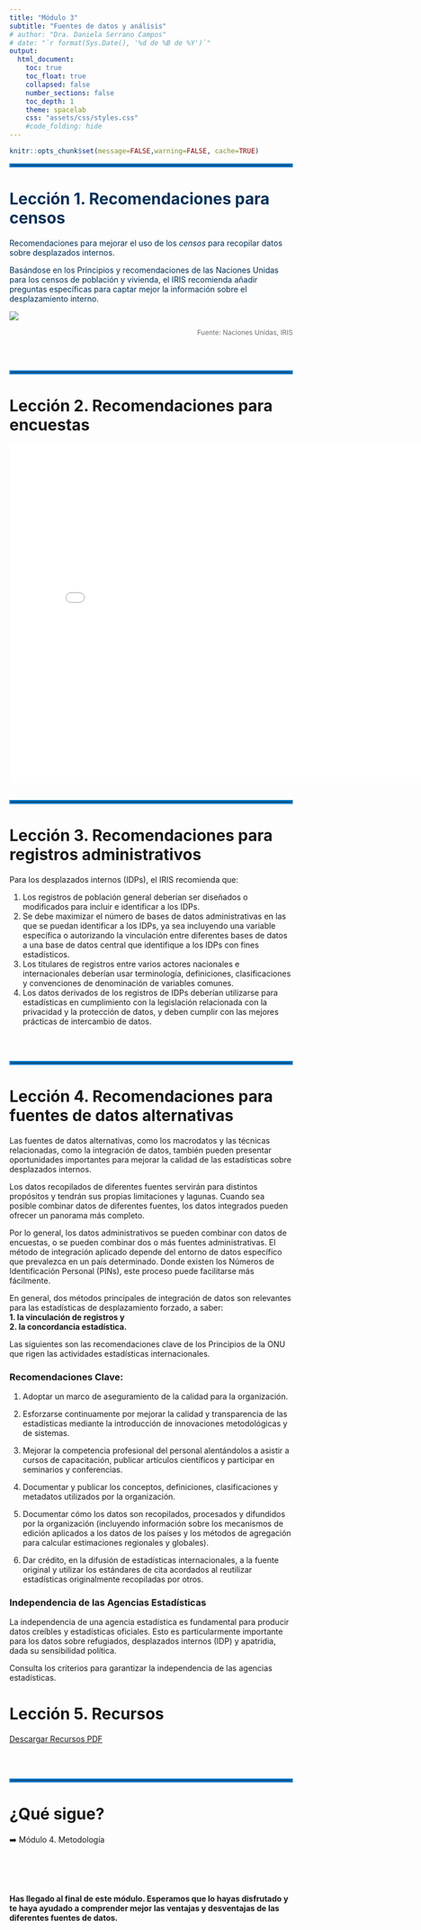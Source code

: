 ```yaml
---
title: "Módulo 3"
subtitle: "Fuentes de datos y análisis"
# author: "Dra. Daniela Serrano Campos"
# date: "`r format(Sys.Date(), '%d de %B de %Y')`"
output:
  html_document:
    toc: true
    toc_float: true
    collapsed: false
    number_sections: false
    toc_depth: 1
    theme: spacelab
    css: "assets/css/styles.css"
    #code_folding: hide
---
```

<style type="text/css">
.navbar {
  background-color: #0077C8 !important; /* Cambia este valor para ajustar el color del cintillo */
  border-color: #0077C8 !important; /* Opcional: cambia también el color del borde si es necesario */
}


TOC {
  color: #0077C8; 
}

.list-group-item.active, .list-group-item.active:focus, .list-group-item.active:hover {
    z-index: 2;
    color: #003057;
    background-color: #0077C8;
    border-color: #0077C8;
}

hr.cintillo {
  border: 3px solid #0077C8; /* Color y grosor del cintillo */
  margin: 20px 0; /* Espaciado arriba y abajo del cintillo */
}
</style>

<div style="color: #003057;">

```r
knitr::opts_chunk$set(message=FALSE,warning=FALSE, cache=TRUE)
```
<hr style="border: 3px solid#0077C8;" />


# Lección 1. Recomendaciones para **censos** 


Recomendaciones para mejorar el uso de los *censos* para recopilar datos sobre desplazados internos.

Basándose en los Principios y recomendaciones de las Naciones Unidas para los censos de población y vivienda, el IRIS recomienda añadir preguntas específicas para captar mejor la información sobre el desplazamiento interno.

 </div>
  <div class="row-sm-3">
  
  ![](imagenes/recomendaciones.png)



</a>
  </div>
  
  <p style="text-align:right; font-size: 12px; color: #706F6F;">
  Fuente: Naciones Unidas, IRIS
</p>


<br><br>
<hr style="border: 3px solid#0077C8;" />

# Lección 2. Recomendaciones para **encuestas** 

<iframe src="recomendaciones_encuestas.html" style="width: 800px; height: 600px; border: none;"></iframe>


<br><br>
<hr style="border: 3px solid#0077C8;" />


# Lección 3. Recomendaciones para **registros administrativos** 


Para los desplazados internos (IDPs), el IRIS recomienda que:

1. Los registros de población general deberían ser diseñados o modificados para incluir e identificar a los IDPs.
2. Se debe maximizar el número de bases de datos administrativas en las que se puedan identificar a los IDPs, ya sea incluyendo una variable específica o autorizando la vinculación entre diferentes bases de datos a una base de datos central que identifique a los IDPs con fines estadísticos.
3. Los titulares de registros entre varios actores nacionales e internacionales deberían usar terminología, definiciones, clasificaciones y convenciones de denominación de variables comunes.
4. Los datos derivados de los registros de IDPs deberían utilizarse para estadísticas en cumplimiento con la legislación relacionada con la privacidad y la protección de datos, y deben cumplir con las mejores prácticas de intercambio de datos.


<br><br>
<hr style="border: 3px solid#0077C8;" />


# Lección 4. Recomendaciones para **fuentes de datos alternativas** 

Las fuentes de datos alternativas, como los macrodatos y las técnicas relacionadas, como la integración de datos, también pueden presentar oportunidades importantes para mejorar la calidad de las estadísticas sobre desplazados internos.  

Los datos recopilados de diferentes fuentes servirán para distintos propósitos y tendrán sus propias limitaciones y lagunas. Cuando sea posible combinar datos de diferentes fuentes, los datos integrados pueden ofrecer un panorama más completo.

Por lo general, los datos administrativos se pueden combinar con datos de encuestas, o se pueden combinar dos o más fuentes administrativas. El método de integración aplicado depende del entorno de datos específico que prevalezca en un país determinado. Donde existen los Números de Identificación Personal (PINs), este proceso puede facilitarse más fácilmente.

En general, dos métodos principales de integración de datos son relevantes para las estadísticas de desplazamiento forzado, a saber:   
**1. la vinculación de registros y**   
**2. la concordancia estadística.**

Las siguientes son las recomendaciones clave de los Principios de la ONU que rigen las actividades estadísticas internacionales.  

### Recomendaciones Clave:

1. Adoptar un marco de aseguramiento de la calidad para la organización.

2. Esforzarse continuamente por mejorar la calidad y transparencia de las estadísticas mediante la introducción de innovaciones metodológicas y de sistemas.

3. Mejorar la competencia profesional del personal alentándolos a asistir a cursos de capacitación, publicar artículos científicos y participar en seminarios y conferencias.

4. Documentar y publicar los conceptos, definiciones, clasificaciones y metadatos utilizados por la organización.

5. Documentar cómo los datos son recopilados, procesados y difundidos por la organización (incluyendo información sobre los mecanismos de edición aplicados a los datos de los países y los métodos de agregación para calcular estimaciones regionales y globales).

6. Dar crédito, en la difusión de estadísticas internacionales, a la fuente original y utilizar los estándares de cita acordados al reutilizar estadísticas originalmente recopiladas por otros.

### Independencia de las Agencias Estadísticas

La independencia de una agencia estadística es fundamental para producir datos creíbles y estadísticas oficiales. Esto es particularmente importante para los datos sobre refugiados, desplazados internos (IDP) y apatridia, dada su sensibilidad política.

Consulta los criterios para garantizar la independencia de las agencias estadísticas.


# Lección 5. Recursos

[Descargar Recursos PDF](https://github.com/Danserca/DFIM/blob/master/docs/recursos_m3.pdf)

<br><br>

<hr style="border: 3px solid#0077C8;" />
# ¿Qué sigue?

➡️ Módulo 4. Metodología 

<br><br>
<br><br>
**Has llegado al final de este módulo. Esperamos que lo hayas disfrutado y te haya ayudado a comprender mejor las ventajas y desventajas de las diferentes fuentes de datos.**

